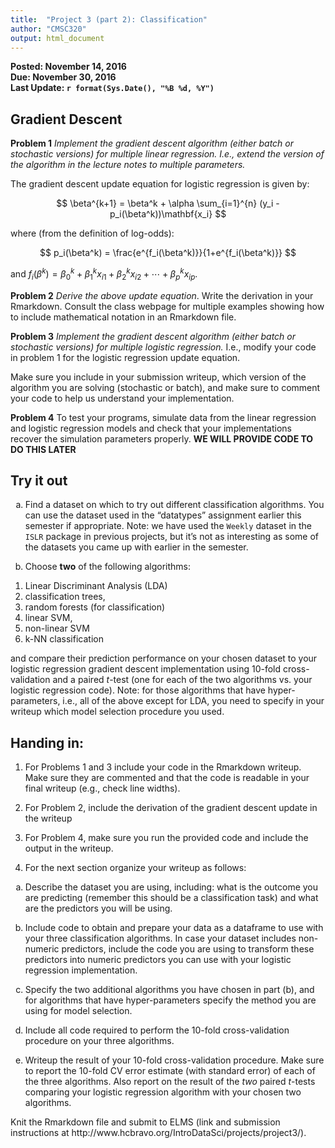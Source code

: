 ```yaml
---
title:  "Project 3 (part 2): Classification"
author: "CMSC320"
output: html_document
---
```


**Posted: November 14, 2016**  
**Due: November 30, 2016**  
**Last Update: `r format(Sys.Date(), "%B %d, %Y")`**

## Gradient Descent

**Problem 1** _Implement the gradient descent algorithm (either batch or stochastic versions) for multiple linear regression. I.e., extend the version of the algorithm in the lecture notes to multiple parameters._

The gradient descent update equation for logistic regression is given by:

$$
\beta^{k+1} = \beta^k + \alpha \sum_{i=1}^{n} (y_i - p_i(\beta^k))\mathbf{x_i}
$$

where (from the definition of log-odds):

$$
p_i(\beta^k) = \frac{e^{f_i(\beta^k)}}{1+e^{f_i(\beta^k)}}
$$

and $f_i(\beta^k) = \beta_0^k + \beta_1^k x_{i1} + \beta_2^k x_{i2} + \cdots + \beta_p^k x_{ip}$.

**Problem 2** _Derive the above update equation_. Write the derivation in your Rmarkdown. Consult the class webpage for multiple examples showing how to include mathematical notation in an Rmarkdown file.

**Problem 3** _Implement the gradient descent algorithm (either batch or stochastic versions) for multiple logistic regression._ I.e., modify your code in problem 1 for the logistic regression update equation.

Make sure you include in your submission writeup, which version of the algorithm you are solving (stochastic or batch), and make sure to comment your code to help us understand your implementation.

**Problem 4** To test your programs, simulate data from the linear regression and logistic regression models and check that your implementations recover the simulation parameters properly. **WE WILL PROVIDE CODE TO DO THIS LATER**

## Try it out

(a) Find a dataset on which to try out different classification algorithms. You can use the dataset used in the "datatypes" assignment earlier this semester if appropriate. Note: we have used the `Weekly` dataset in the `ISLR` package in previous projects, but it's not as interesting as some of the datasets you came up with earlier in the semester.

(b) Choose **two** of the following algorithms: 

  (1) Linear Discriminant Analysis (LDA)
  (2) classification trees, 
  (3) random forests (for classification) 
  (4) linear SVM, 
  (5) non-linear SVM
  (6) k-NN classification

and compare their prediction performance on your chosen dataset to your logistic regression gradient descent implementation using 10-fold cross-validation and a paired $t$-test (one for each of the two algorithms vs. your logistic regression code). Note: for those algorithms that have hyper-parameters, i.e., all of the above except for LDA, you need to specify in your writeup which model selection procedure you used.

## Handing in:

1) For Problems 1 and 3 include your code in the Rmarkdown writeup. Make sure they are commented and that the code is readable in your final writeup (e.g., check line widths).

2) For Problem 2, include the derivation of the gradient descent update in the writeup

3) For Problem 4, make sure you run the provided code and include the output in the writeup.

5) For the next section organize your writeup as follows:

a) Describe the dataset you are using, including: what is the outcome you are predicting (remember this should be a classification task) and what are the predictors you will be using. 

b) Include code to obtain and prepare your data as a dataframe to use with your three classification algorithms. In case your dataset includes non-numeric predictors, include the code you are using to transform these predictors into numeric predictors you can use with your logistic regression implementation.

c) Specify the two additional algorithms you have chosen in part (b), and for algorithms that have hyper-parameters specify the method you are using for model selection.

d) Include all code required to perform the 10-fold cross-validation procedure on your three algorithms.

e) Writeup the result of your 10-fold cross-validation procedure. Make sure to report the 10-fold CV error estimate (with standard error) of each of the three algorithms. Also report on the result of the _two_ paired $t$-tests comparing your logistic regression algorithm with your chosen two algorithms. 

Knit the Rmarkdown file and submit to ELMS (link and submission instructions at http://www.hcbravo.org/IntroDataSci/projects/project3/).
